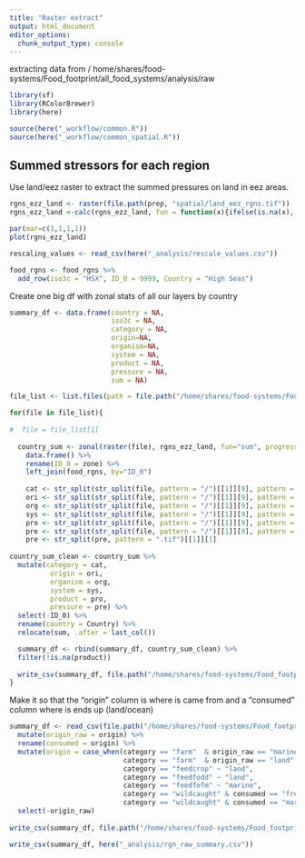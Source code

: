 ```yaml
---
title: "Raster extract"
output: html_document
editor_options: 
  chunk_output_type: console
---
```


extracting data from / home/shares/food-systems/Food_footprint/all_food_systems/analysis/raw

```r

library(sf)
library(RColorBrewer)
library(here)

source(here("_workflow/common.R"))
source(here("_workflow/common_spatial.R"))
```


## Summed stressors for each region

Use land/eez raster to extract the summed pressures on land in eez areas.

```r
rgns_ezz_land <- raster(file.path(prep, "spatial/land_eez_rgns.tif"))
rgns_ezz_land <-calc(rgns_ezz_land, fun = function(x){ifelse(is.na(x), 9999, x)})

par(mar=c(1,1,1,1))
plot(rgns_ezz_land)

rescaling_values <- read_csv(here("_analysis/rescale_values.csv")) 

food_rgns <- food_rgns %>% 
  add_row(iso3c = "HSX", ID_0 = 9999, Country = "High Seas")
```

Create one big df with zonal stats of all our layers by country

```r
summary_df <- data.frame(country = NA,
                         iso3c = NA,
                         category = NA,
                         origin=NA, 
                         organism=NA,
                         system = NA, 
                         product = NA,
                         pressure = NA,
                         sum = NA)

file_list <- list.files(path = file.path("/home/shares/food-systems/Food_footprint/all_food_systems/analysis/raw"), full.names = TRUE)

for(file in file_list){
  
#  file = file_list[1]
  
  country_sum <- zonal(raster(file), rgns_ezz_land, fun="sum", progress="text", na.rm=TRUE) %>% 
    data.frame() %>%
    rename(ID_0 = zone) %>%
    left_join(food_rgns, by="ID_0")
  
    cat <- str_split(str_split(file, pattern = "/")[[1]][9], pattern = "_")[[1]][1]
    ori <- str_split(str_split(file, pattern = "/")[[1]][9], pattern = "_")[[1]][2]
    org <- str_split(str_split(file, pattern = "/")[[1]][9], pattern = "_")[[1]][3]
    sys <- str_split(str_split(file, pattern = "/")[[1]][9], pattern = "_")[[1]][4]
    pro <- str_split(str_split(file, pattern = "/")[[1]][9], pattern = "_")[[1]][5]
    pre <- str_split(str_split(file, pattern = "/")[[1]][9], pattern = "_")[[1]][6]
    pre <- str_split(pre, pattern = ".tif")[[1]][1]
  
country_sum_clean <- country_sum %>% 
  mutate(category = cat,
          origin = ori,
          organism = org,
          system = sys,
          product = pro,
          pressure = pre) %>% 
  select(-ID_0) %>% 
  rename(country = Country) %>% 
  relocate(sum, .after = last_col()) 

  summary_df <- rbind(summary_df, country_sum_clean) %>% 
  filter(!is.na(product))
  
  write_csv(summary_df, file.path("/home/shares/food-systems/Food_footprint/all_food_systems/analysis/raw_df_summary/rgn_raw_summary.csv"))
}

```


Make it so that the "origin" column is where is came from and a "consumed" column where is ends up (land/ocean)
```r
summary_df <- read_csv(file.path("/home/shares/food-systems/Food_footprint/all_food_systems/analysis/raw_df_summary/rgn_raw_summary.csv")) %>%
  mutate(origin_raw = origin) %>% 
  rename(consumed = origin) %>% 
  mutate(origin = case_when(category == "farm"  & origin_raw == "marine" ~ "marine",
                            category == "farm"  & origin_raw == "land" ~ "land",
                            category == "feedcrop" ~ "land",
                            category == "feedfodd" ~ "land",
                            category == "feedfofm" ~ "marine",
                            category == "wildcaught" & consumed == "freshwater" ~ "freshwater",
                            category == "wildcaught" & consumed == "marine" ~ "marine")) %>% 
  select(-origin_raw)
  
write_csv(summary_df, file.path("/home/shares/food-systems/Food_footprint/all_food_systems/analysis/raw_df_summary/rgn_raw_summary.csv"))

write_csv(summary_df, here("_analysis/rgn_raw_summary.csv"))
  
```





